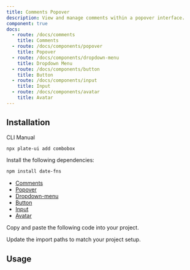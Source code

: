 ```yaml
---
title: Comments Popover
description: View and manage comments within a popover interface.
component: true
docs:
  - route: /docs/comments
    title: Comments
  - route: /docs/components/popover
    title: Popover
  - route: /docs/components/dropdown-menu
    title: Dropdown Menu
  - route: /docs/components/button
    title: Button
  - route: /docs/components/input
    title: Input
  - route: /docs/components/avatar
    title: Avatar
---
```


<ComponentPreview name="playground-demo" id="comment" />

## Installation

<Tabs defaultValue="cli">

<TabsList>
<TabsTrigger value="cli">CLI</TabsTrigger>
<TabsTrigger value="manual">Manual</TabsTrigger>
</TabsList>
<TabsContent value="cli">

```bash
npx plate-ui add combobox
```

</TabsContent>

<TabsContent value="manual">

<Steps>

<Step>

Install the following dependencies:

```bash
npm install date-fns
```

- [Comments](/docs/comments)
- [Popover](/docs/components/popover)
- [Dropdown-menu](/docs/components/dropdown-menu)
- [Button](/docs/components/button)
- [Input](/docs/components/input)
- [Avatar](/docs/components/avatar)

</Step>

<Step>Copy and paste the following code into your project.</Step>

<ComponentSource name="comments-popover/comment-avatar" />
<ComponentSource name="comments-popover/comment-create-form" />
<ComponentSource name="comments-popover/comment-item" />
<ComponentSource name="comments-popover/comment-more-dropdown" />
<ComponentSource name="comments-popover/comment-reply-items" />
<ComponentSource name="comments-popover/comment-resolve-button" />
<ComponentSource name="comments-popover/comment-value" />
<ComponentSource name="comments-popover/comments-popover" />

<Step>Update the import paths to match your project setup.</Step>

</Steps>

</TabsContent>

</Tabs>

## Usage

<ComponentSource name="playground-demo" />
